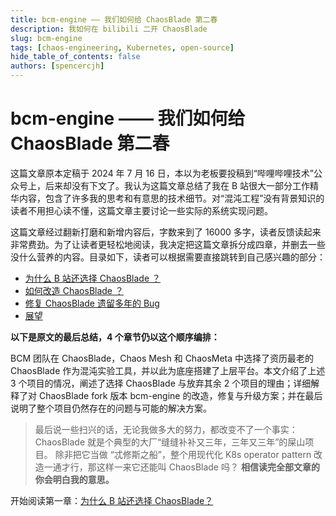 ```yaml
---
title: bcm-engine —— 我们如何给 ChaosBlade 第二春
description: 我如何在 bilibili 二开 ChaosBlade
slug: bcm-engine
tags: [chaos-engineering, Kubernetes, open-source]
hide_table_of_contents: false
authors: [spencercjh]
---
```


# bcm-engine —— 我们如何给 ChaosBlade 第二春

这篇文章原本定稿于 2024 年 7 月 16 日，本以为老板要投稿到“哔哩哔哩技术”公众号上，后来却没有下文了。我认为这篇文章总结了我在
B 站很大一部分工作精华内容，包含了许多我的思考和有意思的技术细节。对“混沌工程”没有背景知识的读者不用担心读不懂，这篇文章主要讨论一些实际的系统实现问题。

这篇文章经过翻新打磨和新增内容后，字数来到了 16000
多字，读者反馈读起来非常费劲。为了让读者更轻松地阅读，我决定把这篇文章拆分成四章，并删去一些没什么营养的内容。目录如下，读者可以根据需要直接跳转到自己感兴趣的部分：

- [为什么 B 站还选择 ChaosBlade ？](1-open-source-project-selection.md)
- [如何改造 ChaosBlade ？](2-internal-adaption.md)
- [修复 ChaosBlade 遗留多年的 Bug](3-bugfix.md)
- [展望](4-future.md)

**以下是原文的最后总结，4 个章节仍以这个顺序编排：**

BCM 团队在 ChaosBlade，Chaos Mesh 和 ChaosMeta 中选择了资历最老的 ChaosBlade 作为混沌实验工具，并以此为底座搭建了上层平台。本文介绍了上述
3 个项目的情况，阐述了选择 ChaosBlade 与放弃其余 2 个项目的理由；详细解释了对 ChaosBlade fork 版本 bcm-engine
的改造，修复与升级方案；并在最后说明了整个项目仍然存在的问题与可能的解决方案。

> 最后说一些扫兴的话，无论我做多大的努力，都改变不了一个事实：ChaosBlade 就是个典型的大厂“缝缝补补又三年，三年又三年”的屎山项目。
> 除非把它当做 “忒修斯之船”，整个用现代化 K8s operator pattern 改造一通才行，那这样一来它还能叫 ChaosBlade 吗？
> **相信读完全部文章的你会明白我的意思。**

<!-- truncate -->

开始阅读第一章：[为什么 B 站还选择 ChaosBlade？](./1-open-source-project-selection.md)
